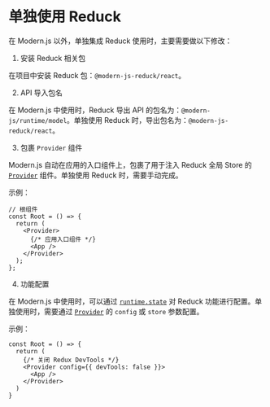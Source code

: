 # 单独使用 Reduck

在 Modern.js 以外，单独集成 Reduck 使用时，主要需要做以下修改：

1. 安装 Reduck 相关包

在项目中安装 Reduck 包：`@modern-js-reduck/react`。

2. API 导入包名

在 Modern.js 中使用时，Reduck 导出 API 的包名为：`@modern-js/runtime/model`。单独使用 Reduck 时，导出包名为：`@modern-js-reduck/react`。

3. 包裹 `Provider` 组件

Modern.js 自动在应用的入口组件上，包裹了用于注入 Reduck 全局 Store 的 [`Provider`](/apis/app/runtime/model/Provider) 组件。单独使用 Reduck 时，需要手动完成。

示例：

```tsx
// 根组件
const Root = () => {
  return (
    <Provider>
      {/* 应用入口组件 */}
      <App />
    </Provider>
  );
};
```

4. 功能配置

在 Modern.js 中使用时，可以通过 [`runtime.state`](/configure/app/runtime/state) 对 Reduck 功能进行配置。单独使用时，需要通过 [`Provider`](/apis/app/runtime/model/Provider) 的 `config` 或 `store` 参数配置。

示例：

```tsx
const Root = () => {
  return (
    {/* 关闭 Redux DevTools */}
    <Provider config={{ devTools: false }}>
      <App />
    </Provider>
  )
}
```
